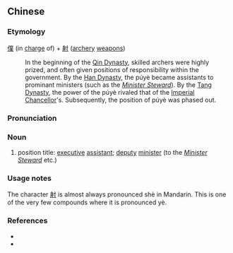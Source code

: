 {{also|仆射}}
==Chinese==
{{zh-forms|s=仆射}}

===Etymology===
[[僕]] (in [[charge]] of) + [[射]] ([[archery]] [[weapons]])
: In the beginning of the [[w:Qin Dynasty|Qin Dynasty]], skilled archers were highly prized, and often given positions of responsibility within the government. By the [[w:Han Dynasty|Han Dynasty]], the púyè became assistants to prominant ministers (such as the ''[[w:Government of the Han Dynasty|Minister Steward]]''). By the [[w:Tang Dynasty|Tang Dynasty]], the power of the púyè rivaled that of the [[w:Chancellor of China|Imperial Chancellor]]'s. Subsequently, the position of púyè was phased out.

===Pronunciation===
{{zh-pron
|m=púyè
|c=buk6 je6
|cat=n
}}

===Noun===
{{zh-noun}}

# {{lb|zh|archaic}} position title: [[executive]] [[assistant]]; [[deputy]] [[minister]] (to the ''[[w:Government of the Han Dynasty|Minister Steward]]'' etc.)

===Usage notes===
The character [[射]] is almost always pronounced shè in Mandarin. This is one of the very few compounds where it is pronounced yè.

===References===
* {{pedialite|僕射|lang=cmn}}
* {{cite-web
|url=http://baike.baidu.com/view/57752.htm
|title=僕射
|work=Baidu Online Encyclopedia
|language=Mandarin
|accessdate=2008-12-23}}